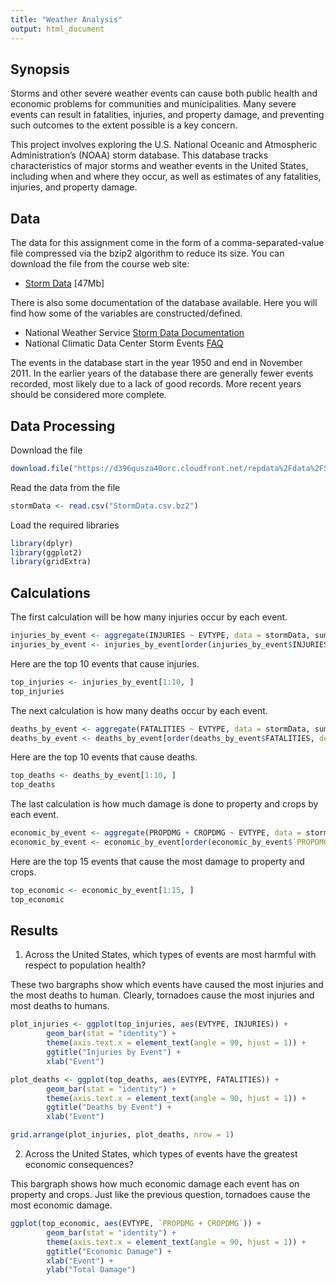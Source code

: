 ```yaml
---
title: "Weather Analysis"
output: html_document
---
```

## Synopsis
Storms and other severe weather events can cause both public health and economic problems for communities and municipalities. Many severe events can result in fatalities, injuries, and property damage, and preventing such outcomes to the extent possible is a key concern.

This project involves exploring the U.S. National Oceanic and Atmospheric Administration's (NOAA) storm database. This database tracks characteristics of major storms and weather events in the United States, including when and where they occur, as well as estimates of any fatalities, injuries, and property damage.

## Data
The data for this assignment come in the form of a comma-separated-value file compressed via the bzip2 algorithm to reduce its size. You can download the file from the course web site:

* [Storm Data](https://d396qusza40orc.cloudfront.net/repdata%2Fdata%2FStormData.csv.bz2) [47Mb]

There is also some documentation of the database available. Here you will find how some of the variables are constructed/defined.

* National Weather Service [Storm Data Documentation](https://d396qusza40orc.cloudfront.net/repdata%2Fpeer2_doc%2Fpd01016005curr.pdf)
* National Climatic Data Center Storm Events [FAQ](https://d396qusza40orc.cloudfront.net/repdata%2Fpeer2_doc%2FNCDC%20Storm%20Events-FAQ%20Page.pdf)

The events in the database start in the year 1950 and end in November 2011. In the earlier years of the database there are generally fewer events recorded, most likely due to a lack of good records. More recent years should be considered more complete.

## Data Processing
Download the file
```r
download.file("https://d396qusza40orc.cloudfront.net/repdata%2Fdata%2FStormData.csv.bz2", destfile = "StormData.csv.bz2", method = "curl")
```

Read the data from the file
```r
stormData <- read.csv("StormData.csv.bz2")
```

Load the required libraries
```r
library(dplyr)
library(ggplot2)
library(gridExtra)
```

## Calculations
The first calculation will be how many injuries occur by each event.
```r
injuries_by_event <- aggregate(INJURIES ~ EVTYPE, data = stormData, sum)
injuries_by_event <- injuries_by_event[order(injuries_by_event$INJURIES, decreasing = TRUE),]
```

Here are the top 10 events that cause injuries.
```r
top_injuries <- injuries_by_event[1:10, ]
top_injuries
```

The next calculation is how many deaths occur by each event.
```r
deaths_by_event <- aggregate(FATALITIES ~ EVTYPE, data = stormData, sum) 
deaths_by_event <- deaths_by_event[order(deaths_by_event$FATALITIES, decreasing = TRUE), ]
```

Here are the top 10 events that cause deaths.
```r
top_deaths <- deaths_by_event[1:10, ]
top_deaths
```

The last calculation is how much damage is done to property and crops by each event.
```r
economic_by_event <- aggregate(PROPDMG + CROPDMG ~ EVTYPE, data = stormData, sum)
economic_by_event <- economic_by_event[order(economic_by_event$`PROPDMG + CROPDMG`, decreasing = TRUE), ]
```

Here are the top 15 events that cause the most damage to property and crops.
```r
top_economic <- economic_by_event[1:15, ]
top_economic
```

## Results
1. Across the United States, which types of events are most harmful with respect to population health?

These two bargraphs show which events have caused the most injuries and the most deaths to human. Clearly, tornadoes cause the most injuries and most deaths to humans. 
```r
plot_injuries <- ggplot(top_injuries, aes(EVTYPE, INJURIES)) + 
        geom_bar(stat = "identity") + 
        theme(axis.text.x = element_text(angle = 90, hjust = 1)) +
        ggtitle("Injuries by Event") +
        xlab("Event")

plot_deaths <- ggplot(top_deaths, aes(EVTYPE, FATALITIES)) +
        geom_bar(stat = "identity") +
        theme(axis.text.x = element_text(angle = 90, hjust = 1)) +
        ggtitle("Deaths by Event") +
        xlab("Event")

grid.arrange(plot_injuries, plot_deaths, nrow = 1)
```

2. Across the United States, which types of events have the greatest economic consequences?

This bargraph shows how much economic damage each event has on property and crops. Just like the previous question, tornadoes cause the most economic damage.
```r
ggplot(top_economic, aes(EVTYPE, `PROPDMG + CROPDMG`)) +
        geom_bar(stat = "identity") +
        theme(axis.text.x = element_text(angle = 90, hjust = 1)) +
        ggtitle("Economic Damage") +
        xlab("Event") + 
        ylab("Total Damage")
```



